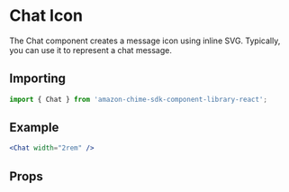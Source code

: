 

# Chat Icon

The Chat component creates a message icon using inline SVG. Typically, you can use it to represent a chat message.

## Importing

```javascript
import { Chat } from 'amazon-chime-sdk-component-library-react';
```

## Example

<ThemeProvider theme={lightTheme}>
  <Preview>
    <Chat width="2rem" />
  </Preview>
</ThemeProvider>

```jsx
<Chat width="2rem" />
```

## Props

<Props of={Chat} />
